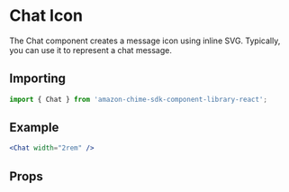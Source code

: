 

# Chat Icon

The Chat component creates a message icon using inline SVG. Typically, you can use it to represent a chat message.

## Importing

```javascript
import { Chat } from 'amazon-chime-sdk-component-library-react';
```

## Example

<ThemeProvider theme={lightTheme}>
  <Preview>
    <Chat width="2rem" />
  </Preview>
</ThemeProvider>

```jsx
<Chat width="2rem" />
```

## Props

<Props of={Chat} />
